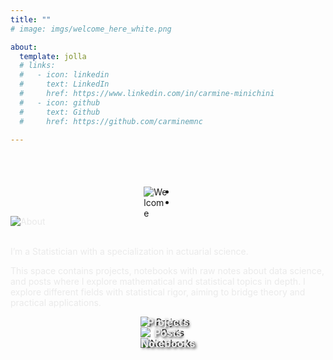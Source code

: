 ```yaml
---
title: ""
# image: imgs/welcome_here_white.png

about:
  template: jolla
  # links:
  #   - icon: linkedin
  #     text: LinkedIn
  #     href: https://www.linkedin.com/in/carmine-minichini
  #   - icon: github
  #     text: Github
  #     href: https://github.com/carminemnc

---
```


<style>
  body {
    background-image: url("imgs/nebula_home.png");
    background-size: cover;
    background-position: center;
    background-attachment: fixed;
    background-repeat: no-repeat;
  }
</style>

<!-- Social icons -->

<div style="display: flex; flex-direction: column; align-items: center; height: 100vh; padding-top: 1vh;">
  <img class="home-image" alt="Welcome" style="max-width: 50%; height: auto;">
  
<div class="social-container" style="margin-top: -2vh;">
  <ul class="social-icons">
    <li>
       <a href="https://github.com/carminemnc"><i class="fa fa-github"></i></a>
    </li>
    <li>
       <a href="https://www.linkedin.com/in/carmine-minichini"><i class="fa fa-linkedin"></i></a>
    </li>
  </ul>
</div>

<!-- Add GSAP library -->
<script src="https://cdnjs.cloudflare.com/ajax/libs/gsap/3.12.2/gsap.min.js"></script>
<script src="https://cdnjs.cloudflare.com/ajax/libs/gsap/3.12.2/ScrollTrigger.min.js"></script>


<!-- About -->
<div class="main-panel slide-in" style="position: relative; color: #eaeaea">
  <img src="imgs/about.png" alt="About" style="max-width: 100%; height: auto; display: block;">
  <br>
  <p style="text-align: left; font-weight:bold;">I'm a Statistician with a specialization in actuarial science. 
  
  This space contains projects, notebooks with raw notes about data science, and posts where I explore mathematical and statistical topics in depth. I explore different fields with statistical rigor, aiming to bridge theory and practical applications.</p>
</div>

<!-- Timeline Section -->
<div class="timeline-section">

<div class="timeline-item slide-in" id="item1" onclick="window.location.href='./projects.html'" style="cursor: pointer; position: relative; text-align: center;">
  <img src="imgs/posts.png" alt="Projects" style="max-width: 100%; height: auto; display: block;">
  <h3 style="position: absolute; top: 50%; left: 50%; transform: translate(-50%, -50%); margin: 0; color: #eaeaea; text-shadow: 2px 2px 4px rgba(0,0,0,0.8);">Projects</h3>
</div>

<div class="timeline-item slide-in" id="item2" onclick="window.location.href='./posts.html'" style="cursor: pointer; position: relative; text-align: center;">
  <img src="imgs/projects.png" alt="Posts" style="max-width: 100%; height: auto; display: block;">
  <h3 style="position: absolute; top: 50%; left: 50%; transform: translate(-50%, -50%); margin: 0; color: #eaeaea; text-shadow: 2px 2px 4px rgba(0,0,0,0.8);">Posts</h3>
</div>
  
<div class="timeline-item slide-in" id="item3" onclick="window.location.href='./notebooks.html'" style="cursor: pointer; position: relative; text-align: center;">
  <img src="imgs/notebooks.png" alt="Notebooks" style="max-width: 100%; height: auto; display: block;">
  <h3 style="position: absolute; top: 50%; left: 50%; transform: translate(-50%, -50%); margin: 0; color: #eaeaea; text-shadow: 2px 2px 4px rgba(0,0,0,0.8);">Notebooks</h3>
</div>

</div>

<script>
  document.addEventListener('DOMContentLoaded', function() {
    if (typeof gsap !== 'undefined' && typeof ScrollTrigger !== 'undefined') {
      gsap.registerPlugin(ScrollTrigger);
      
      // Timeline items animation
      document.querySelectorAll('.timeline-item').forEach((item, index) => {
        ScrollTrigger.create({
          trigger: item,
          start: "top 70%",
          onEnter: () => {
            item.classList.add('active');
          },
          onLeaveBack: () => {
            item.classList.remove('active');
          }
        });
      });
    }
  });
</script>

<script>
  document.addEventListener('DOMContentLoaded', function() {
    const observer = new IntersectionObserver(entries => {
      entries.forEach(entry => {
        if (entry.isIntersecting) {
          entry.target.classList.add('active');
        }
      });
    }, {threshold: 0.1});
    
    document.querySelectorAll('.slide-in').forEach(el => {
      observer.observe(el);
    });
  });
</script>









